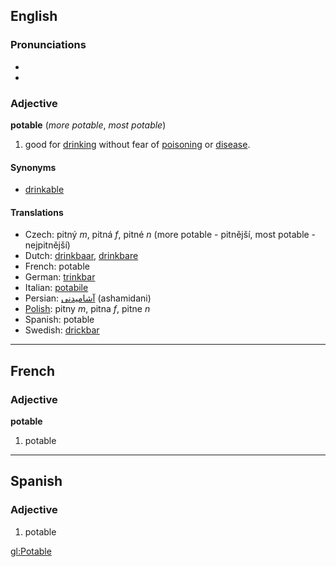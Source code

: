 ==English==
=== Pronunciations ===
*{{SAMPA|/"po(U).t@.b5/}}
*{{IPA|/'po(ʊ).tə.bɫ/}}

===Adjective===
'''potable''' (''more potable'', ''most potable'')

#good for [[drink]]ing without fear of [[poison]]ing or [[disease]].

====Synonyms====
*[[drinkable]]

====Translations====
*Czech: pitný ''m'', pitná ''f'', pitné ''n'' (more potable - pitnější, most potable - nejpitnější)
*Dutch: [[drinkbaar]], [[drinkbare]]
*French: potable
*German: [[trinkbar]]
*Italian: [[potabile]]
*Persian: [[آشامیدنی]]  (ashamidani)
*[[Polish]]: pitny ''m'', pitna ''f'', pitne ''n''
*Spanish: potable
*Swedish: [[drickbar]]

----

==French==
===Adjective===
'''potable'''

#potable

----

==Spanish==
===Adjective===

#potable

[[gl:Potable]]